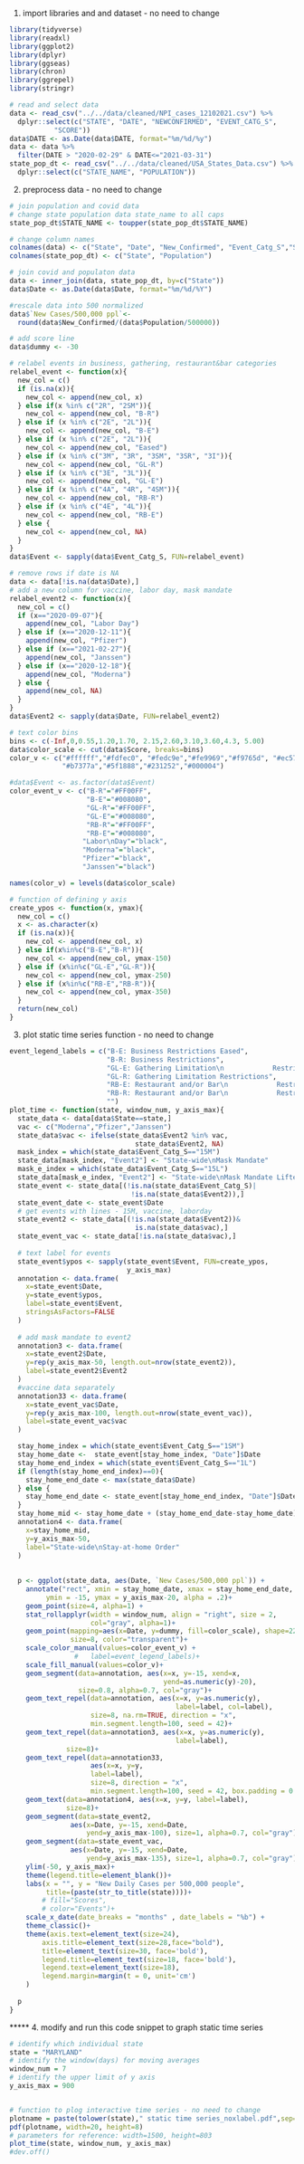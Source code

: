 1. import libraries and and dataset - no need to change
```r
library(tidyverse)
library(readxl)
library(ggplot2)
library(dplyr)
library(ggseas)
library(chron)
library(ggrepel)
library(stringr)

# read and select data
data <- read_csv("../../data/cleaned/NPI_cases_12102021.csv") %>% 
  dplyr::select(c("STATE", "DATE", "NEWCONFIRMED", "EVENT_CATG_S",
           "SCORE"))
data$DATE <- as.Date(data$DATE, format="%m/%d/%y")
data <- data %>%
  filter(DATE > "2020-02-29" & DATE<="2021-03-31")
state_pop_dt <- read_csv("../../data/cleaned/USA_States_Data.csv") %>% 
  dplyr::select(c("STATE_NAME", "POPULATION"))
```


2. preprocess data - no need to change
```r
# join population and covid data
# change state population data state_name to all caps
state_pop_dt$STATE_NAME <- toupper(state_pop_dt$STATE_NAME)

# change column names
colnames(data) <- c("State", "Date", "New_Confirmed", "Event_Catg_S","Score", "Short_Description")
colnames(state_pop_dt) <- c("State", "Population")

# join covid and populaton data
data <- inner_join(data, state_pop_dt, by=c("State")) 
data$Date <- as.Date(data$Date, format="%m/%d/%Y")

#rescale data into 500 normalized
data$`New Cases/500,000 ppl`<-
  round(data$New_Confirmed/(data$Population/500000))

# add score line
data$dummy <- -30

# relabel events in business, gathering, restaurant&bar categories
relabel_event <- function(x){
  new_col = c()
  if (is.na(x)){
    new_col <- append(new_col, x)
  } else if(x %in% c("2R", "2SM")){
    new_col <- append(new_col, "B-R")
  } else if (x %in% c("2E", "2L")){
    new_col <- append(new_col, "B-E")
  } else if (x %in% c("2E", "2L")){
    new_col <- append(new_col, "Eased")
  } else if (x %in% c("3M", "3R", "3SM", "3SR", "3I")){
    new_col <- append(new_col, "GL-R")
  } else if (x %in% c("3E", "3L")){
    new_col <- append(new_col, "GL-E")
  } else if (x %in% c("4A", "4R", "4SM")){
    new_col <- append(new_col, "RB-R")
  } else if (x %in% c("4E", "4L")){
    new_col <- append(new_col, "RB-E")
  } else {
    new_col <- append(new_col, NA)
  }
}
data$Event <- sapply(data$Event_Catg_S, FUN=relabel_event)

# remove rows if date is NA
data <- data[!is.na(data$Date),]
# add a new column for vaccine, labor day, mask mandate
relabel_event2 <- function(x){
  new_col = c()
  if (x=="2020-09-07"){
    append(new_col, "Labor Day")
  } else if (x=="2020-12-11"){
    append(new_col, "Pfizer")
  } else if (x=="2021-02-27"){
    append(new_col, "Janssen")
  } else if (x=="2020-12-18"){
    append(new_col, "Moderna")
  } else {
    append(new_col, NA)
  }
}
data$Event2 <- sapply(data$Date, FUN=relabel_event2)

# text color bins
bins <- c(-Inf,0,0.55,1.20,1.70, 2.15,2.60,3.10,3.60,4.3, 5.00)
data$color_scale <- cut(data$Score, breaks=bins)
color_v <- c("#ffffff","#fdfec0", "#fedc9e","#fe9969","#f9765d", "#ec5761",
             "#b7377a","#5f1888","#231252","#000004") 

#data$Event <- as.factor(data$Event)
color_event_v <- c("B-R"="#FF00FF",
                   "B-E"="#008080",
                   "GL-R"="#FF00FF",
                   "GL-E"="#008080",
                   "RB-R"="#FF00FF",
                   "RB-E"="#008080",
                  "Labor\nDay"="black",
                  "Moderna"="black",
                  "Pfizer"="black",
                  "Janssen"="black")

names(color_v) = levels(data$color_scale)

# function of defining y axis
create_ypos <- function(x, ymax){
  new_col = c()
  x <- as.character(x)
  if (is.na(x)){
    new_col <- append(new_col, x)
  } else if(x%in%c("B-E","B-R")){
    new_col <- append(new_col, ymax-150)
  } else if (x%in%c("GL-E","GL-R")){
    new_col <- append(new_col, ymax-250)
  } else if (x%in%c("RB-E","RB-R")){
    new_col <- append(new_col, ymax-350)
  }
  return(new_col)
}
```



3. plot static time series function - no need to change
```r
event_legend_labels = c("B-E: Business Restrictions Eased",
                        "B-R: Business Restrictions",
                        "GL-E: Gathering Limitation\n            Restrictions Eased",
                        "GL-R: Gathering Limitation Restrictions",
                        "RB-E: Restaurant and/or Bar\n            Restrictions Eased",
                        "RB-R: Restaurant and/or Bar\n            Restrictions",
                        "")
plot_time <- function(state, window_num, y_axis_max){
  state_data <- data[data$State==state,]
  vac <- c("Moderna","Pfizer","Janssen")
  state_data$vac <- ifelse(state_data$Event2 %in% vac,
                               state_data$Event2, NA)
  mask_index = which(state_data$Event_Catg_S=="15M")
  state_data[mask_index, "Event2"] <- "State-wide\nMask Mandate"
  mask_e_index = which(state_data$Event_Catg_S=="15L")
  state_data[mask_e_index, "Event2"] <- "State-wide\nMask Mandate Lifted"
  state_event <- state_data[(!is.na(state_data$Event_Catg_S)|
                              !is.na(state_data$Event2)),]
  state_event_date <- state_event$Date
  # get events with lines - 15M, vaccine, laborday
  state_event2 <- state_data[(!is.na(state_data$Event2))&
                               is.na(state_data$vac),]
  state_event_vac <- state_data[!is.na(state_data$vac),]
  
  # text label for events
  state_event$ypos <- sapply(state_event$Event, FUN=create_ypos,
                             y_axis_max)
  annotation <- data.frame(
    x=state_event$Date,
    y=state_event$ypos,
    label=state_event$Event,
    stringsAsFactors=FALSE
  )
  
  # add mask mandate to event2
  annotation3 <- data.frame(
    x=state_event2$Date,
    y=rep(y_axis_max-50, length.out=nrow(state_event2)),
    label=state_event2$Event2
  )
  #vaccine data separately
  annotation33 <- data.frame(
    x=state_event_vac$Date,
    y=rep(y_axis_max-100, length.out=nrow(state_event_vac)),
    label=state_event_vac$vac
  )

  stay_home_index = which(state_event$Event_Catg_S=="1SM")
  stay_home_date <-  state_event[stay_home_index, "Date"]$Date
  stay_home_end_index = which(state_event$Event_Catg_S=="1L")
  if (length(stay_home_end_index)==0){
    stay_home_end_date <- max(state_data$Date)
  } else {
    stay_home_end_date <- state_event[stay_home_end_index, "Date"]$Date
  }
  stay_home_mid <- stay_home_date + (stay_home_end_date-stay_home_date)/2
  annotation4 <- data.frame(
    x=stay_home_mid,
    y=y_axis_max-50,
    label="State-wide\nStay-at-home Order"
  )
  
  
  p <- ggplot(state_data, aes(Date, `New Cases/500,000 ppl`)) +
    annotate("rect", xmin = stay_home_date, xmax = stay_home_end_date,
         ymin = -15, ymax = y_axis_max-20, alpha = .2)+
    geom_point(size=4, alpha=1) + 
    stat_rollapplyr(width = window_num, align = "right", size = 2,
                    col="gray", alpha=1)+
    geom_point(mapping=aes(x=Date, y=dummy, fill=color_scale), shape=22,
               size=8, color="transparent")+
    scale_color_manual(values=color_event_v) +
                #   label=event_legend_labels)+
    scale_fill_manual(values=color_v)+
    geom_segment(data=annotation, aes(x=x, y=-15, xend=x,
                                      yend=as.numeric(y)-20),
                 size=0.8, alpha=0.7, col="gray")+
    geom_text_repel(data=annotation, aes(x=x, y=as.numeric(y),
                                         label=label, col=label),
                    size=8, na.rm=TRUE, direction = "x", 
                    min.segment.length=100, seed = 42)+
    geom_text_repel(data=annotation3, aes(x=x, y=as.numeric(y),
                                         label=label),
              size=8)+
    geom_text_repel(data=annotation33,
                    aes(x=x, y=y, 
                    label=label),
                    size=8, direction = "x",
                    min.segment.length=100, seed = 42, box.padding = 0.5)+
    geom_text(data=annotation4, aes(x=x, y=y, label=label),
              size=8)+
    geom_segment(data=state_event2,
               aes(x=Date, y=-15, xend=Date,
                   yend=y_axis_max-100), size=1, alpha=0.7, col="gray")+
    geom_segment(data=state_event_vac,
               aes(x=Date, y=-15, xend=Date,
                   yend=y_axis_max-135), size=1, alpha=0.7, col="gray")+
    ylim(-50, y_axis_max)+
    theme(legend.title=element_blank())+
    labs(x = "", y = "New Daily Cases per 500,000 people",
         title=(paste(str_to_title(state))))+
        # fill="Scores",
        # color="Events")+
    scale_x_date(date_breaks = "months" , date_labels = "%b") +
    theme_classic()+
    theme(axis.text=element_text(size=24),
        axis.title=element_text(size=28,face="bold"),
        title=element_text(size=30, face='bold'),
        legend.title=element_text(size=18, face='bold'),
        legend.text=element_text(size=18),
        legend.margin=margin(t = 0, unit='cm')
    )
  
  p
}

```



***** 4. modify and run this code snippet to graph static time series 
```r
# identify which individual state
state = "MARYLAND"
# identify the window(days) for moving averages
window_num = 7
# identify the upper limit of y axis
y_axis_max = 900


# function to plog interactive time series - no need to change
plotname = paste(tolower(state)," static time series_noxlabel.pdf",sep="")
pdf(plotname, width=20, height=8)
# parameters for reference: width=1500, height=803
plot_time(state, window_num, y_axis_max)
#dev.off()

```




